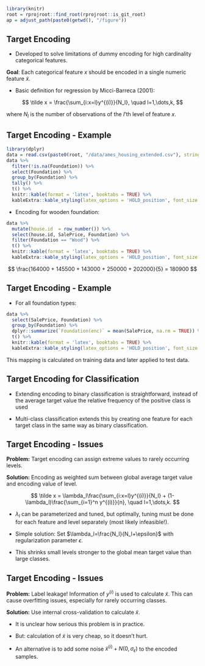 ```r
library(knitr)
root = rprojroot::find_root(rprojroot::is_git_root)
ap = adjust_path(paste0(getwd(), "/figure"))
```

## Target Encoding

- Developed to solve limitations of dummy encoding for high cardinality categorical features.

__Goal__: Each categorical feature $x$ should be encoded in a single numeric feature $\tilde x$.

- Basic definition for regression by Micci-Barreca (2001):

$$
  \tilde x = \frac{\sum_{i:x=l}y^{(i)}}{N_l}, \quad l=1,\dots,k,
$$

where $N_l$ is the number of observations of the $l$'th level of feature $x$.

## Target Encoding - Example

```r
library(dplyr)
data = read.csv(paste0(root, "/data/ames_housing_extended.csv"), stringsAsFactors = TRUE)
data %>%
  filter(!is.na(Foundation)) %>%
  select(Foundation) %>%
  group_by(Foundation) %>%
  tally() %>%
  t() %>%
  knitr::kable(format = 'latex', booktabs = TRUE) %>%
  kableExtra::kable_styling(latex_options = 'HOLD_position', font_size = 7)
```

- Encoding for wooden foundation:

```r
data %>%
  mutate(house.id  = row_number()) %>%
  select(house.id, SalePrice, Foundation) %>%
  filter(Foundation == "Wood") %>%
  t() %>%
  knitr::kable(format = 'latex', booktabs = TRUE) %>%
  kableExtra::kable_styling(latex_options = 'HOLD_position', font_size = 7)
```

$$
  \frac{164000 + 145500 + 143000 + 250000 + 202000}{5} = 180900
$$


## Target Encoding - Example

- For all foundation types:

```r
data %>%
  select(SalePrice, Foundation) %>%
  group_by(Foundation) %>%
  dplyr::summarize(`Foundation(enc)` = mean(SalePrice, na.rm = TRUE)) %>%
  t() %>%
  knitr::kable(format = 'latex', booktabs = TRUE) %>%
  kableExtra::kable_styling(latex_options = 'HOLD_position', font_size = 7)

```

This mapping is calculated on training data and later applied to test data.


## Target Encoding for Classification

- Extending encoding to binary classification is straightforward, instead of the average target value the relative frequency of the positive class is used

- Multi-class classification extends this by creating one feature for each target class in the same way as binary classification.


## Target Encoding - Issues

__Problem:__ Target encoding can assign extreme values to rarely occurring levels.

__Solution:__ Encoding as weighted sum between global average target value and encoding value of level.


$$
  \tilde x = \lambda_l\frac{\sum_{i:x=l}y^{(i)}}{N_l} + (1-\lambda_l)\frac{\sum_{i=1}^n y^{(i)}}{n}, \quad l=1,\dots,k.
$$

- $\lambda_l$ can be parameterized and tuned, but optimally, tuning must be done for each feature and level separately (most likely infeasible!).

- Simple solution: Set $\lambda_l=\frac{N_l}{N_l+\epsilon}$ with regularization parameter $\epsilon$.

- This shrinks small levels stronger to the global mean target value than large classes.


## Target Encoding - Issues

__Problem:__ Label leakage! Information of $y^{(i)}$ is used to calculate $\tilde x$. This can cause overfitting issues, especially for rarely occurring classes.

__Solution:__ Use internal cross-validation to calculate $\tilde x$.


- It is unclear how serious this problem is in practice.

- But: calculation of $\tilde x$ is very cheap, so it doesn't hurt.

- An alternative is to add some noise $\tilde x^{(i)} + N(0,\sigma_\epsilon)$ to the encoded samples.
